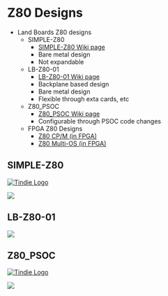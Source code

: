 = Z80 Designs =

* Land Boards Z80 designs
** SIMPLE-Z80
*** [http://land-boards.com/blwiki/index.php?title=SIMPLE-Z80 SIMPLE-Z80 Wiki page]
*** Bare metal design
*** Not expandable
** LB-Z80-01
*** [http://land-boards.com/blwiki/index.php?title=LB-Z80-01 LB-Z80-01 Wiki page]
*** Backplane based design
*** Bare metal design
*** Flexible through exta cards, etc
** Z80_PSOC
*** [http://land-boards.com/blwiki/index.php?title=Z80_in_3_Chips Z80_PSOC Wiki page]
*** Configurable through PSOC code changes
** FPGA Z80 Designs
*** [http://land-boards.com/blwiki/index.php?title=RetroComputers#Z80_CP.2FM_.28in_FPGA.29 Z80 CP/M (in FPGA)]
*** [http://land-boards.com/blwiki/index.php?title=RetroComputers#Z80_Multi-OS_.28in_FPGA.29 Z80 Multi-OS (in FPGA)]

== SIMPLE-Z80 ==

<a href="https://www.tindie.com/products/34960/">
<img src="http://land-boards.com/tindie/tindie-larges-v2.png" alt="Tindie Logo"></img></a> 

<img src="http://land-boards.com/blwiki/images/d/dc/SIMPLE-Z80_P1090251-720pxV.jpg"></img>

== LB-Z80-01 ==

<img src="http://land-boards.com/blwiki/images/9/9c/LB-Z80_P1090715-720px.jpg"></img>

== Z80_PSOC ==

<a href="https://www.tindie.com/products/land_boards/programmable-system-on-a-chip-for-the-raspberry-pi/?pt=ac_prod_search">
<img src="http://land-boards.com/tindie/tindie-larges-v2.png" alt="Tindie Logo"></img></a> 

<img src="http://land-boards.com/blwiki/images/c/cc/Z80_P865-cropped-720px.jpg"></img>

